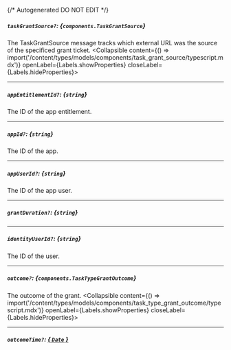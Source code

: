 {/* Autogenerated DO NOT EDIT  */}

##### `taskGrantSource?`: *{`components.TaskGrantSource`}*
The TaskGrantSource message tracks which external URL was the source of the specificed grant ticket.
<Collapsible content={() => import('/content/types/models/components/task_grant_source/typescript.mdx')} openLabel={Labels.showProperties} closeLabel={Labels.hideProperties}>
</Collapsible>

---
##### `appEntitlementId?`: *{`string`}*
The ID of the app entitlement.

---
##### `appId?`: *{`string`}*
The ID of the app.

---
##### `appUserId?`: *{`string`}*
The ID of the app user.

---
##### `grantDuration?`: *{`string`}*

---
##### `identityUserId?`: *{`string`}*
The ID of the user.

---
##### `outcome?`: *{`components.TaskTypeGrantOutcome`}*
The outcome of the grant.
<Collapsible content={() => import('/content/types/models/components/task_type_grant_outcome/typescript.mdx')} openLabel={Labels.showProperties} closeLabel={Labels.hideProperties}>
</Collapsible>

---
##### `outcomeTime?`: [*{ `Date` }*](https://developer.mozilla.org/en-US/docs/Web/JavaScript/Reference/Global_Objects/Date)


